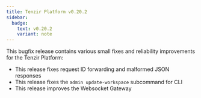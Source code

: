 ```yaml
---
title: Tenzir Platform v0.20.2
sidebar:
  badge:
    text: v0.20.2
    variant: note
---
```


This bugfix release contains various small fixes and reliability improvements
for the Tenzir Platform:

* This release fixes request ID forwarding and malformed JSON responses
* This release fixes the `admin update-workspace` subcommand for CLI
* This release improves the Websocket Gateway
